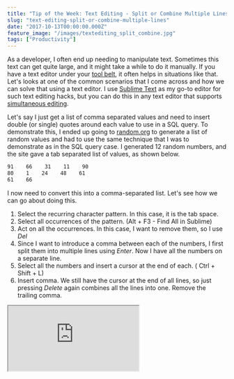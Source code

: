 ```yaml
---
title: "Tip of the Week: Text Editing - Split or Combine Multiple Lines"
slug: "text-editing-split-or-combine-multiple-lines"
date: "2017-10-13T00:00:00.000Z"
feature_image: "/images/textediting_split_combine.jpg"
tags: ["Productivity"]
---
```


As a developer, I often end up needing to manipulate text. Sometimes this text can get quite large, and it might take a while to do it manually. If you have a text editor under your [tool belt](/posts/tools-that-I-use/), it often helps in situations like that. Let's looks at one of the common scenarios that I come across and how we can solve that using a text editor. I use [Sublime Text](https://www.sublimetext.com/) as my go-to editor for such text editing hacks, but you can do this in any text editor that supports [simultaneous editing](https://en.wikipedia.org/wiki/Simultaneous_editing).

Let's say I just get a list of comma separated values and need to insert double (or single) quotes around each value to use in a SQL query. To demonstrate this, I ended up going to [random.org](https://www.random.org/integers/) to generate a list of random values and had to use the same technique that I was to demonstrate as in the SQL query case. I generated 12 random numbers, and the site gave a tab separated list of values, as shown below.

```bash
91    66    31    11    90
80    1    24    48    61
61    66
```
    

I now need to convert this into a comma-separated list. Let's see how we can go about doing this.

1.  Select the recurring character pattern. In this case, it is the tab space.
2.  Select all occurrences of the pattern. (Alt + F3 - Find All in Sublime)
3.  Act on all the occurrences. In this case, I want to remove them, so I use _Del_
4.  Since I want to introduce a comma between each of the numbers, I first split them into multiple lines using _Enter_. Now I have all the numbers on a separate line.
5.  Select all the numbers and insert a cursor at the end of each. ( Ctrl + Shift + L)
6.  Insert comma. We still have the cursor at the end of all lines, so just pressing _Delete_ again combines all the lines into one. Remove the trailing comma.

<iframe src="https://www.youtube.com/embed/nDDWviJ5xHM" />

Though this is a specific example, I hope you get the general idea on how to go about manipulating text, to split and combine as required. I hope you will be able to insert double (or single) quotes around each value in the comma separated values that we have now, to use in a SQL query!